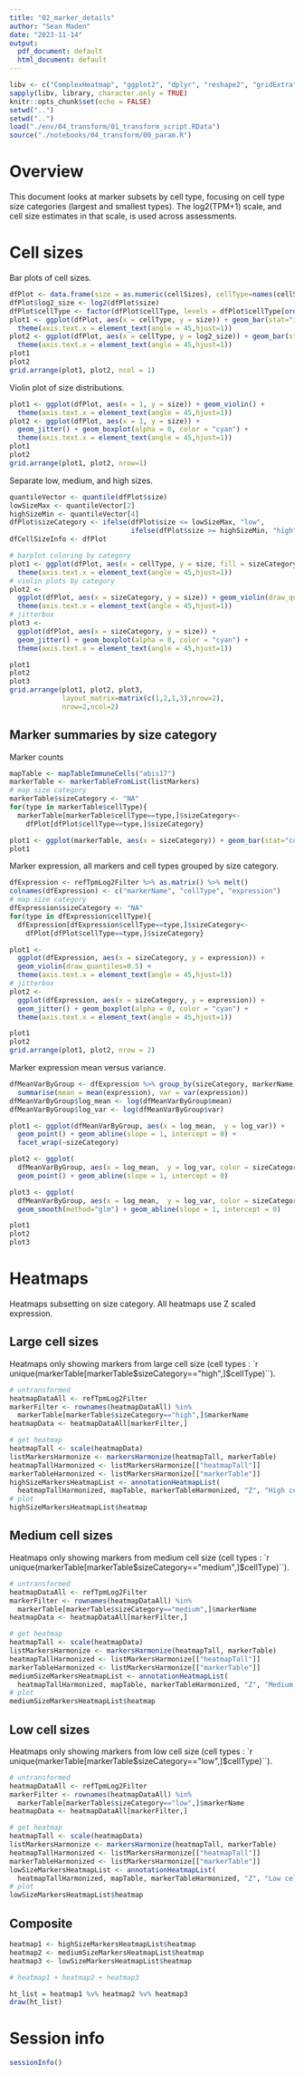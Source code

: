```yaml
---
title: "02_marker_details"
author: "Sean Maden"
date: "2023-11-14"
output:
  pdf_document: default
  html_document: default
---
```


```r
libv <- c("ComplexHeatmap", "ggplot2", "dplyr", "reshape2", "gridExtra")
sapply(libv, library, character.only = TRUE)
knitr::opts_chunk$set(echo = FALSE)
setwd("..")
setwd("..")
load("./env/04_transform/01_transform_script.RData")
source("./notebooks/04_transform/00_param.R")
```

# Overview

This document looks at marker subsets by cell type, focusing on cell type size 
categories (largest and smallest types). The log2(TPM+1) scale, and cell size 
estimates in that scale, is used across assessments.

# Cell sizes

Bar plots of cell sizes.

```r
dfPlot <- data.frame(size = as.numeric(cellSizes), cellType=names(cellSizes))
dfPlot$log2_size <- log2(dfPlot$size)
dfPlot$cellType <- factor(dfPlot$cellType, levels = dfPlot$cellType[order(dfPlot$size)])
plot1 <- ggplot(dfPlot, aes(x = cellType, y = size)) + geom_bar(stat="identity") +
  theme(axis.text.x = element_text(angle = 45,hjust=1))
plot2 <- ggplot(dfPlot, aes(x = cellType, y = log2_size)) + geom_bar(stat="identity") +
  theme(axis.text.x = element_text(angle = 45,hjust=1))
plot1
plot2
grid.arrange(plot1, plot2, ncol = 1)
```

Violin plot of size distributions.

```r
plot1 <- ggplot(dfPlot, aes(x = 1, y = size)) + geom_violin() +
  theme(axis.text.x = element_text(angle = 45,hjust=1))
plot2 <- ggplot(dfPlot, aes(x = 1, y = size)) + 
  geom_jitter() + geom_boxplot(alpha = 0, color = "cyan") +
  theme(axis.text.x = element_text(angle = 45,hjust=1))
plot1
plot2
grid.arrange(plot1, plot2, nrow=1)
```

Separate low, medium, and high sizes.

```r
quantileVector <- quantile(dfPlot$size)
lowSizeMax <- quantileVector[2]
highSizeMin <- quantileVector[4]
dfPlot$sizeCategory <- ifelse(dfPlot$size <= lowSizeMax, "low",
                              ifelse(dfPlot$size >= highSizeMin, "high", "medium"))
dfCellSizeInfo <- dfPlot
```

```r
# barplot coloring by category
plot1 <- ggplot(dfPlot, aes(x = cellType, y = size, fill = sizeCategory)) + geom_bar(stat="identity") +
  theme(axis.text.x = element_text(angle = 45,hjust=1))
# violin plots by category
plot2 <- 
  ggplot(dfPlot, aes(x = sizeCategory, y = size)) + geom_violin(draw_quantiles=0.5) +
  theme(axis.text.x = element_text(angle = 45,hjust=1))
# jitterbox
plot3 <- 
  ggplot(dfPlot, aes(x = sizeCategory, y = size)) + 
  geom_jitter() + geom_boxplot(alpha = 0, color = "cyan") +
  theme(axis.text.x = element_text(angle = 45,hjust=1))

plot1
plot2
plot3
grid.arrange(plot1, plot2, plot3, 
             layout_matrix=matrix(c(1,2,1,3),nrow=2), 
             nrow=2,ncol=2)
```

## Marker summaries by size category

Marker counts

```r
mapTable <- mapTableImmuneCells("abis17")
markerTable <- markerTableFromList(listMarkers)
# map size category
markerTable$sizeCategory <- "NA"
for(type in markerTable$cellType){
  markerTable[markerTable$cellType==type,]$sizeCategory<-
    dfPlot[dfPlot$cellType==type,]$sizeCategory}
```

```r
plot1 <- ggplot(markerTable, aes(x = sizeCategory)) + geom_bar(stat="count")
plot1
```

Marker expression, all markers and cell types grouped by size category.

```r
dfExpression <- refTpmLog2Filter %>% as.matrix() %>% melt()
colnames(dfExpression) <- c("markerName", "cellType", "expression")
# map size category
dfExpression$sizeCategory <- "NA"
for(type in dfExpression$cellType){
  dfExpression[dfExpression$cellType==type,]$sizeCategory<-
    dfPlot[dfPlot$cellType==type,]$sizeCategory}
```

```r
plot1 <- 
  ggplot(dfExpression, aes(x = sizeCategory, y = expression)) + 
  geom_violin(draw_quantiles=0.5) + 
  theme(axis.text.x = element_text(angle = 45,hjust=1))
# jitterbox
plot2 <- 
  ggplot(dfExpression, aes(x = sizeCategory, y = expression)) + 
  geom_jitter() + geom_boxplot(alpha = 0, color = "cyan") +
  theme(axis.text.x = element_text(angle = 45,hjust=1))

plot1
plot2
grid.arrange(plot1, plot2, nrow = 2)
```

Marker expression mean versus variance.

```r
dfMeanVarByGroup <- dfExpression %>% group_by(sizeCategory, markerName) %>% 
  summarise(mean = mean(expression), var = var(expression))
dfMeanVarByGroup$log_mean <- log(dfMeanVarByGroup$mean)
dfMeanVarByGroup$log_var <- log(dfMeanVarByGroup$var)
```

```r
plot1 <- ggplot(dfMeanVarByGroup, aes(x = log_mean,  y = log_var)) + 
  geom_point() + geom_abline(slope = 1, intercept = 0) + 
  facet_wrap(~sizeCategory)

plot2 <- ggplot(
  dfMeanVarByGroup, aes(x = log_mean,  y = log_var, color = sizeCategory)) + 
  geom_point() + geom_abline(slope = 1, intercept = 0)

plot3 <- ggplot(
  dfMeanVarByGroup, aes(x = log_mean,  y = log_var, color = sizeCategory)) + 
  geom_smooth(method="glm") + geom_abline(slope = 1, intercept = 0)

plot1 
plot2
plot3
```

# Heatmaps

Heatmaps subsetting on size category. All heatmaps use Z scaled expression.

## Large cell sizes

Heatmaps only showing markers from large cell size (cell types : 
`r unique(markerTable[markerTable$sizeCategory=="high",]$cellType)``).

```r
# untransformed
heatmapDataAll <- refTpmLog2Filter
markerFilter <- rownames(heatmapDataAll) %in% 
  markerTable[markerTable$sizeCategory=="high",]$markerName
heatmapData <- heatmapDataAll[markerFilter,]
```
```r
# get heatmap
heatmapTall <- scale(heatmapData)
listMarkersHarmonize <- markersHarmonize(heatmapTall, markerTable)
heatmapTallHarmonized <- listMarkersHarmonize[["heatmapTall"]]
markerTableHarmonized <- listMarkersHarmonize[["markerTable"]]
highSizeMarkersHeatmapList <- annotationHeatmapList(
  heatmapTallHarmonized, mapTable, markerTableHarmonized, "Z", "High cell size markers")
# plot
highSizeMarkersHeatmapList$heatmap
```


## Medium cell sizes

Heatmaps only showing markers from medium cell size (cell types : 
`r unique(markerTable[markerTable$sizeCategory=="medium",]$cellType)``).

```r
# untransformed
heatmapDataAll <- refTpmLog2Filter
markerFilter <- rownames(heatmapDataAll) %in% 
  markerTable[markerTable$sizeCategory=="medium",]$markerName
heatmapData <- heatmapDataAll[markerFilter,]
```
```r
# get heatmap
heatmapTall <- scale(heatmapData)
listMarkersHarmonize <- markersHarmonize(heatmapTall, markerTable)
heatmapTallHarmonized <- listMarkersHarmonize[["heatmapTall"]]
markerTableHarmonized <- listMarkersHarmonize[["markerTable"]]
mediumSizeMarkersHeatmapList <- annotationHeatmapList(
  heatmapTallHarmonized, mapTable, markerTableHarmonized, "Z", "Medium cell size markers")
# plot
mediumSizeMarkersHeatmapList$heatmap
```


## Low cell sizes

Heatmaps only showing markers from low cell size (cell types : 
`r unique(markerTable[markerTable$sizeCategory=="low",]$cellType)``).

```r
# untransformed
heatmapDataAll <- refTpmLog2Filter
markerFilter <- rownames(heatmapDataAll) %in% 
  markerTable[markerTable$sizeCategory=="low",]$markerName
heatmapData <- heatmapDataAll[markerFilter,]
```
```r
# get heatmap
heatmapTall <- scale(heatmapData)
listMarkersHarmonize <- markersHarmonize(heatmapTall, markerTable)
heatmapTallHarmonized <- listMarkersHarmonize[["heatmapTall"]]
markerTableHarmonized <- listMarkersHarmonize[["markerTable"]]
lowSizeMarkersHeatmapList <- annotationHeatmapList(
  heatmapTallHarmonized, mapTable, markerTableHarmonized, "Z", "Low cell size markers")
# plot
lowSizeMarkersHeatmapList$heatmap
```

## Composite

```r
heatmap1 <- highSizeMarkersHeatmapList$heatmap
heatmap2 <- mediumSizeMarkersHeatmapList$heatmap
heatmap3 <- lowSizeMarkersHeatmapList$heatmap

# heatmap1 + heatmap2 + heatmap3

ht_list = heatmap1 %v% heatmap2 %v% heatmap3
draw(ht_list)
```




# Session info

```r
sessionInfo()
```
